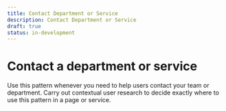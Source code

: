 ```yaml
---
title: Contact Department or Service
description: Contact Department or Service
draft: true
status: in-development
---
```


# Contact a department or service

Use this pattern whenever you need to help users contact your team or department. Carry out contextual user research to decide exactly where to use this pattern in a page or service.

<ContactDeptOrService />

